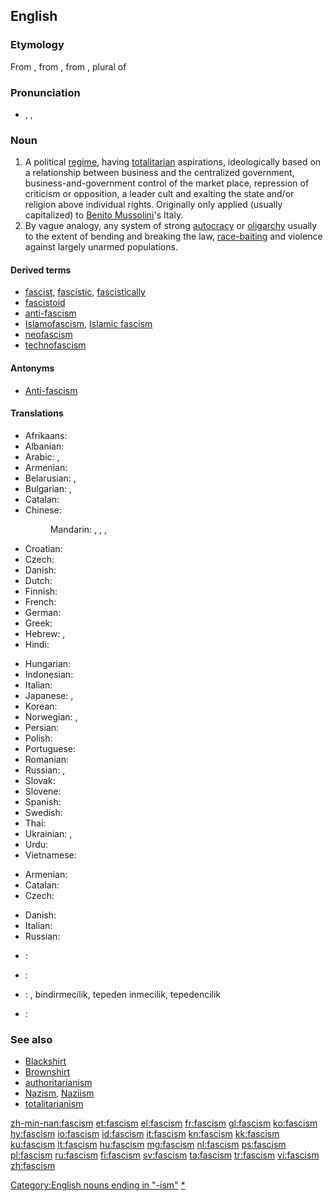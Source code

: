 ==English==
{{wikipedia}}

===Etymology===
From {{etyl|it}} {{term|fascismo|lang=it}}, from {{term|fascio||bundle, [[fasces]]|lang=it}}, from {{etyl|la}} {{term|fasces|lang=la}}, plural of {{term|fascis|lang=la}}

===Pronunciation===
* {{enPR|făsh'ĭz(ə)m}}, {{IPA|/ˈfæʃɪz(ə)m/}}, {{X-SAMPA|/"f{SIz(@)m/}}

===Noun===
{{en-noun|-|s}}

# A political [[regime]], having [[totalitarian]] aspirations, ideologically based on a relationship between business and the centralized government, business-and-government control of the market place, repression of criticism or opposition, a leader cult and exalting the state and/or religion above individual rights. Originally only applied (usually capitalized) to [[w:Benito Mussolini|Benito Mussolini]]'s Italy.
# By vague analogy, any system of strong [[autocracy]] or [[oligarchy]] usually to the extent of bending and breaking the law, [[race-baiting]] and violence against largely unarmed populations.

====Derived terms====
* [[fascist]], [[fascistic]], [[fascistically]]
* [[fascistoid]]
* [[anti-fascism]]
* [[Islamofascism]], [[Islamic fascism]]
* [[neofascism]]
* [[technofascism]]

====Antonyms====
* [[Anti-fascism]]

====Translations====
{{trans-top|extreme totalitarian political regime}}
* Afrikaans: {{t|af|fascisme}}
* Albanian: {{t|sq|fashizmi}}
* Arabic: {{t|ar|فاشية|f|tr=fāshiyya}}, {{t|ar|نازية|f|tr=nāzíyya}}
* Armenian: {{t-|hy|ֆաշիզմ|tr=fašizm}}
* Belarusian: {{t|be|фашызм|m|tr=fašýzm|xs=Belarusian}}, {{t|be|нацызм|m|tr=nacýzm|xs=Belarusian}}
* Bulgarian: {{t|bg|фашизъм|m|tr=fašizăm}}, {{t|bg|нацизъм|m|tr=nacizăm}}
* Catalan: {{t+|ca|feixisme|m}}
* Chinese:
*: Mandarin: {{t-|cmn|法西斯主義|sc=Hani}},  {{t-|cmn|法西斯主义|tr=fǎxīsī-zhǔyì|sc=Hani}},  {{t|cmn|納粹主義|sc=Hani}},  {{t|cmn|纳粹主义|tr=nàcuì-zhǔyì|sc=Hani}}
* Croatian: {{t-|hr|fašizam|m}}
* Czech: {{t+|cs|fašismus|m}}
* Danish: {{t-|da|fascisme|c}}
* Dutch: {{t+|nl|fascisme|n}}
* Finnish: {{t+|fi|fasismi}}
* French: {{t+|fr|fascisme|m}}
* German: {{t+|de|Faschismus|m}}
* Greek: {{t+|el|φασισμός|m|tr=fasismós}}
* Hebrew: {{t+|he|פשיזם}},  {{t-|he|נאציזם}}
* Hindi: {{t|hi|फ़ासीवाद|tr=fāsīvād|xs=Hindi}}
{{trans-mid}}
* Hungarian: {{t+|hu|fasizmus}}
* Indonesian: {{t|id|fasisme|xs=Indonesian}}
* Italian: {{t+|it|fascismo|m}}
* Japanese: {{t|ja|ファシズム|tr=fashizumu}}, {{t|ja|ナチズム|tr=nachizumu}}
* Korean: {{t|ko|파시즘|tr=pasijeum|sc=Hang}}
* Norwegian: {{t|no|fasisme|m}}, {{t-|no|fascisme|m}}
* Persian: {{t|fa|فاشیسم|tr=fâšisam|xs=Persian}}
* Polish: {{t+|pl|faszyzm|m}}
* Portuguese: {{t+|pt|fascismo|m}}
* Romanian: {{t|ro|fascism|m}}
* Russian: {{t+|ru|фашизм|f|tr=fašízm}}, {{t+|ru|нацизм|m|tr=nacízm}}
* Slovak: {{t-|sk|fašizmus|m}}
* Slovene: {{t|sl|fašizem|m}}
* Spanish: {{t+|es|fascismo|m}}
* Swedish: {{t-|sv|fascism|c}}
* Thai: {{t|th|ฟาสซิสต์|tr=fās̄sis̄t̒}}
* Ukrainian: {{t-|uk|фашизм|m|tr=fašýzm|xs=Ukrainian}}, {{t-|uk|нацизм|m|tr=nacýzm|xs=Ukrainian}}
* Urdu: {{t|ur|فاسیواد|m|tr=fāsīvād|sc=ur-Arab}}
* Vietnamese: {{t-|vi|chủ nghĩa phát xít|xs=Vietnamese}}
{{trans-bottom}}

{{trans-top|system of strong autocracy or oligarchy}}
* Armenian: {{t-|hy|ֆաշիզմ|tr=fašizm}}
* Catalan: {{t+|ca|feixisme|m}}
* Czech: {{t+|cs|fašismus|m}}
{{trans-mid}}
* Danish: {{t-|da|fascisme|c}}
* Italian: {{t+|it|fascismo|m}}
* Russian: {{t+|ru|фашизм|f|tr=fašízm}}
{{trans-bottom}}

{{checktrans-top}}
* {{ttbc|eo}}: {{t|eo|faŝismo}}
* {{ttbc|is}}: {{t-|is|fasismi|m}}
{{trans-mid}}
* {{ttbc|tr}}: {{t|tr|faşism}}, bindirmecilik, tepeden inmecilik, tepedencilik
* {{ttbc|vo}}: {{t|vo|faszid}}
{{trans-bottom}}

===See also===
<!-- which of these should really be capitalised? -->
* [[Blackshirt]]
* [[Brownshirt]]
* [[authoritarianism]]
* [[Nazism]], [[Naziism]]
* [[totalitarianism]]

[[Category:English nouns ending in "-ism"]]
[[Category:en:Fascism|*]]

[[zh-min-nan:fascism]]
[[et:fascism]]
[[el:fascism]]
[[fr:fascism]]
[[gl:fascism]]
[[ko:fascism]]
[[hy:fascism]]
[[io:fascism]]
[[id:fascism]]
[[it:fascism]]
[[kn:fascism]]
[[kk:fascism]]
[[ku:fascism]]
[[lt:fascism]]
[[hu:fascism]]
[[mg:fascism]]
[[nl:fascism]]
[[ps:fascism]]
[[pl:fascism]]
[[ru:fascism]]
[[fi:fascism]]
[[sv:fascism]]
[[ta:fascism]]
[[tr:fascism]]
[[vi:fascism]]
[[zh:fascism]]